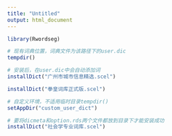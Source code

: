 ---
title: "Untitled"
output: html_document
---

```{r}
library(Rwordseg) 
```

```{r}
# 现有词典位置，词典文件为该路径下的user.dic
tempdir()
```

```{r}
# 安装后，在user.dic中会自动添加词
installDict("广州市城市信息精选.scel")
```

```{r}
installDict("拳皇词库正式版.scel")
```

```{r}
# 自定义环境，不适用临时目录tempdir()
setAppDir("custom_user_dict")
```

```{r}
# 要将dicmeta和option.rds两个文件都放到目录下才能安装成功
installDict("社会学专业词库.scel")
```

